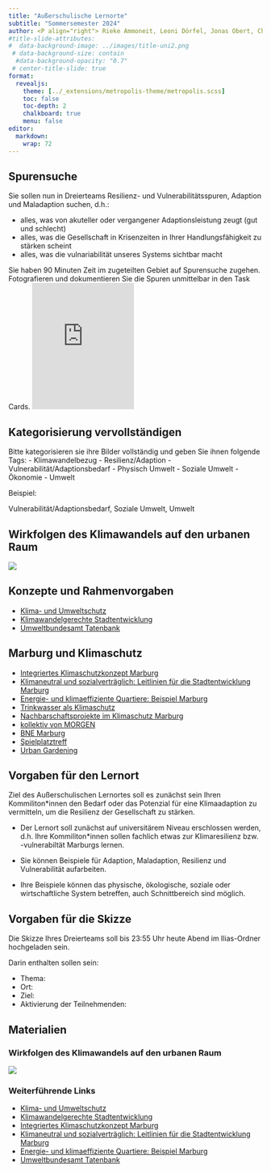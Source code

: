 ```yaml
---
title: "Außerschulische Lernorte"
subtitle: "Sommersemester 2024"
author: <P align="right"> Rieke Ammoneit, Leoni Dörfel, Jonas Obert, Chris Reudenbach</P>
#title-slide-attributes: 
#  data-background-image: ../images/title-uni2.png
 # data-background-size: contain
  #data-background-opacity: "0.7"
 # center-title-slide: true
format:
  revealjs:
    theme: [../_extensions/metropolis-theme/metropolis.scss]
    toc: false
    toc-depth: 2
    chalkboard: true
    menu: false
editor: 
  markdown: 
    wrap: 72
---
```





## Spurensuche
::: {.callout-tip title="Arbeitsauftrag" icon=false}
Sie sollen nun in Dreierteams Resilienz- und Vulnerabilitätsspuren, Adaption und Maladaption suchen, d.h.:

-   alles, was von akuteller oder vergangener Adaptionsleistung zeugt (gut und schlecht)
-   alles, was die Gesellschaft in Krisenzeiten in Ihrer Handlungsfähigkeit zu stärken scheint
-   alles, was die vulnariabilität unseres Systems sichtbar macht

Sie haben 90 Minuten Zeit im zugeteilten Gebiet auf Spurensuche zugehen. Fotografieren und dokumentieren Sie die Spuren unmittelbar in den Task Cards.
<iframe src="https://www.taskcards.de/#/board/5bf6b048-ad03-456a-8dd9-cd509b4a2467?token=170a8896-4624-4a6c-b60c-d7c2c86f2c78" style="border:0px;width:40%;height:250px" allowfullscreen="true" webkitallowfullscreen="true" mozallowfullscreen="true"></iframe>
:::

## Kategorisierung vervollständigen
Bitte kategorisieren sie ihre Bilder vollständig und geben Sie ihnen folgende Tags:
- Klimawandelbezug
  - Resilienz/Adaption 
  - Vulnerabilität/Adaptionsbedarf
    - Physisch Umwelt
    - Soziale Umwelt
    - Ökonomie
    - Umwelt

Beispiel:

 Vulnerabilität/Adaptionsbedarf, Soziale Umwelt, Umwelt
  

## Wirkfolgen des Klimawandels auf den urbanen Raum
![](../images/KlimawandelStadt.png){fig-align="center"}


## Konzepte und Rahmenvorgaben 

- [Klima- und Umweltschutz](https://www.nationale-stadtentwicklungspolitik.de/NSPWeb/DE/Themen/Themenuebersicht/Klima-und-Umweltschutz/klima-und-umweltschutz_node.html)
- [Klimawandelgerechte Stadtentwicklung](https://www.nationale-stadtentwicklungspolitik.de/NSP/SharedDocs/Publikationen/DE_Ressorforschung/klimagerechte_stadtentwicklung.pdf%3F__blob%3DpublicationFile%26v%3D1&ved=2ahUKEwiSnq3TobOFAxWe7LsIHaCCATAQFnoECDEQAQ&usg=AOvVaw1ooYsFSQLGcF2xTpoKPcgA)
- [Umweltbundesamt Tatenbank](https://www.umweltbundesamt.de/themen/klima-energie/klimafolgen-anpassung/werkzeuge-der-anpassung/tatenbank?kompass_tags_f_action=85070&page=5)

## Marburg und Klimaschutz

- [Integriertes Klimaschutzkonzept Marburg](https://www.marburg.de/portal/seiten/integriertes-klimaschutzkonzept-der-stadt-marburg-900000629-23001.html)
- [Klimaneutral und sozialverträglich: Leitlinien für die Stadtentwicklung Marburg](https://www.marburg.de/portal/seiten/klimaneutral-und-sozialvertraeglich-leitlinien-fuer-die-stadtentwicklung-900002968-23001.html)
- [Energie- und klimaeffiziente Quartiere: Beispiel Marburg](https://www.bbsr.bund.de/BBSR/DE/veroeffentlichungen/izr/2012/5_6/Inhalt/izr-5-6-2012-komplett-dl.pdf?__blob=publicationFile&v=1)
- [Trinkwasser als Klimaschutz](https://www.marburg.de/portal/seiten/trinkwasser-als-klimaschutz-900001906-23001.html?rubrik=900000045)
- [Nachbarschaftsprojekte im Klimaschutz Marburg](https://www.marburg.de/portal/seiten/nachbarschaftsprojekte-im-klimaschutz-900002387-23001.html)
- [kollektiv von MORGEN](https://www.bne-marburg.de/organisation/kollektiv-von-morgen-e-v/)
- [BNE Marburg](https://www.bne-marburg.de/)
- [Spielplatztreff](https://www.spielplatztreff.de/spielplatz/maerchenspielplatz-in-marburg_4766)
- [Urban Gardening](https://www.uni-marburg.de/de/universitaet/profil/universitaetskultur/nachhaltigkeit/green-office/engagement/externe-initiativen/urban-gardening)



## Vorgaben für den Lernort

Ziel des Außerschulischen Lernortes soll es zunächst sein Ihren Kommiliton*innen den Bedarf oder das Potenzial für eine Klimaadaption zu vermitteln, um die Resilienz der Gesellschaft zu stärken. 

- Der Lernort soll zunächst auf universitärem Niveau erschlossen werden, d.h. Ihre Kommiliton*innen sollen fachlich etwas zur Klimaresilienz bzw. -vulnerabiltät Marburgs lernen.

- Sie können Beispiele für Adaption, Maladaption, Resilienz und Vulnerabilität aufarbeiten.

- Ihre Beispiele können das physische, ökologische, soziale oder wirtschaftliche System betreffen, auch Schnittbereich sind möglich. 

## Vorgaben für die Skizze
::: {.callout-important }
Die Skizze Ihres Dreierteams soll bis 23:55 Uhr heute Abend im Ilias-Ordner hochgeladen sein.
:::

Darin enthalten sollen sein: 

-   Thema:
-   Ort:
-   Ziel: 
-   Aktivierung der Teilnehmenden:



## Materialien
### Wirkfolgen des Klimawandels auf den urbanen Raum
![](../images/KlimawandelStadt.png)

### Weiterführende Links
- [Klima- und Umweltschutz](https://www.nationale-stadtentwicklungspolitik.de/NSPWeb/DE/Themen/Themenuebersicht/Klima-und-Umweltschutz/klima-und-umweltschutz_node.html)
- [Klimawandelgerechte Stadtentwicklung](https://www.nationale-stadtentwicklungspolitik.de/NSP/SharedDocs/Publikationen/DE_Ressorforschung/klimagerechte_stadtentwicklung.pdf%3F__blob%3DpublicationFile%26v%3D1&ved=2ahUKEwiSnq3TobOFAxWe7LsIHaCCATAQFnoECDEQAQ&usg=AOvVaw1ooYsFSQLGcF2xTpoKPcgA)
- [Integriertes Klimaschutzkonzept Marburg](https://www.marburg.de/downloads/datei/-XxC5Lc7mRb8S0lNCedXCkx6QmQ3cng2Uks0YVdsdzlXQS93bGg5SVJaWk52Ny9lZ1hpZjZOemVtZXpJNU1uQWU2R0hCSElxRm11Y25ja0lrT2UrUGp3b0QvRkx2bEozVmQ1MGUzZWlBMlFjNXdmMG12UHMrMHFJMytEaFAwbjUxVlFWaEU1eHdEOW1NRHh)
- [Klimaneutral und sozialverträglich: Leitlinien für die Stadtentwicklung Marburg](https://www.marburg.de/portal/seiten/klimaneutral-und-sozialvertraeglich-leitlinien-fuer-die-stadtentwicklung-900002968-23001.html)
- [Energie- und klimaeffiziente Quartiere: Beispiel Marburg](https://www.bbsr.bund.de/BBSR/DE/veroeffentlichungen/izr/2012/5_6/Inhalt/izr-5-6-2012-komplett-dl.pdf?__blob=publicationFile&v=1)
- [Umweltbundesamt Tatenbank](https://www.umweltbundesamt.de/themen/klima-energie/klimafolgen-anpassung/werkzeuge-der-anpassung/tatenbank?kompass_tags_f_action=85070&page=5)